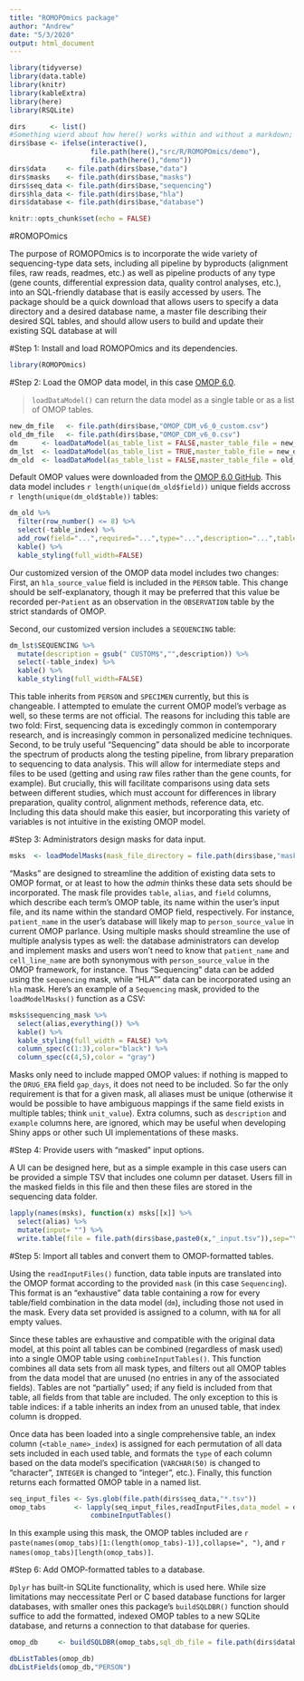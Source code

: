 ```yaml
---
title: "ROMOPOmics package"
author: "Andrew"
date: "5/3/2020"
output: html_document
---
```


```r
library(tidyverse)
library(data.table)
library(knitr)
library(kableExtra)
library(here)
library(RSQLite)

dirs      <- list()
#Something wierd about how here() works within and without a markdown; check for interactivity.
dirs$base <- ifelse(interactive(),
                    file.path(here(),"src/R/ROMOPOmics/demo"),
                    file.path(here(),"demo"))
dirs$data     <- file.path(dirs$base,"data")
dirs$masks    <- file.path(dirs$base,"masks")
dirs$seq_data <- file.path(dirs$base,"sequencing")
dirs$hla_data <- file.path(dirs$base,"hla")
dirs$database <- file.path(dirs$base,"database")

knitr::opts_chunk$set(echo = FALSE)
```

#ROMOPOmics

The purpose of ROMOPOmics is to incorporate the wide variety of sequencing-type data sets, including all pipeline by byproducts (alignment files, raw reads, readmes, etc.) as well as pipeline products of any type (gene counts, differential expression data, quality control analyses, etc.), into an SQL-friendly database that is easily accessed by users. The package should be a quick download that allows users to specify a data directory and a desired database name, a master file describing their desired SQL tables, and should allow users to build and update their existing SQL database at will

#Step 1: Install and load ROMOPOmics and its dependencies.
```r
library(ROMOPOmics)
```

#Step 2: Load the OMOP data model, in this case [OMOP 6.0](https://github.com/OHDSI/CommonDataModel/blob/master/OMOP_CDM_v6_0.csv).

> `loadDataModel()` can return the data model as a single table or as a list of OMOP tables.

```r
new_dm_file   <- file.path(dirs$base,"OMOP_CDM_v6_0_custom.csv")
old_dm_file   <- file.path(dirs$base,"OMOP_CDM_v6_0.csv")
dm      <- loadDataModel(as_table_list = FALSE,master_table_file = new_dm_file)
dm_lst  <- loadDataModel(as_table_list = TRUE,master_table_file = new_dm_file)
dm_old  <- loadDataModel(as_table_list = FALSE,master_table_file = old_dm_file)
```

Default OMOP values were downloaded from the [OMOP 6.0 GitHub](https://github.com/OHDSI/CommonDataModel/blob/master/OMOP_CDM_v6_0.csv). This data model includes `r length(unique(dm_old$field))` unique fields accross `r length(unique(dm_old$table))` tables:
```r
dm_old %>%
  filter(row_number() <= 8) %>% 
  select(-table_index) %>%
  add_row(field="...",required="...",type="...",description="...",table="...") %>%
  kable() %>% 
  kable_styling(full_width=FALSE)
```

Our customized version of the OMOP data model includes two changes: First, an `hla_source_value` field is included in the `PERSON` table. This change should be self-explanatory, though it may be preferred that this value be recorded per-`Patient` as an observation in the `OBSERVATION` table by the strict standards of OMOP.

Second, our customized version includes a `SEQUENCING` table: 

```r
dm_lst$SEQUENCING %>%
  mutate(description = gsub(" CUSTOM$","",description)) %>%
  select(-table_index) %>%
  kable() %>%
  kable_styling(full_width=FALSE)
```

This table inherits from `PERSON` and `SPECIMEN` currently, but this is changeable. I attempted to emulate the current OMOP model's verbage as well, so these terms are not official. The reasons for including this table are two fold: First, sequencing data is excedingly common in contemporary research, and is increasingly common in personalized medicine techniques. Second, to be truly useful "Sequencing" data should be able to incorporate the spectrum of products along the testing pipeline, from library preparation to sequencing to data analysis. This will allow for intermediate steps and files to be used (getting and using raw files rather than the gene counts, for example). But crucially, this will facilitate comparisons using data sets between different studies, which must account for differences in library preparation, quality control, alignment methods, reference data, etc.  Including this data should make this easier, but incorporating this variety of variables is not intuitive in the existing OMOP model.

#Step 3: Administrators design masks for data input.
```r
msks  <- loadModelMasks(mask_file_directory = file.path(dirs$base,"masks"))
```

"Masks" are designed to streamline the addition of existing data sets to OMOP format, or at least to how the *admin* thinks these data sets should be incorporated. The mask file provides `table`, `alias`, and `field` columns, which describe each term's OMOP table, its name within the user's input file, and its name within the standard OMOP field, respectively. For instance, `patient_name` in the user's database will likely map to `person_source_value` in current OMOP parlance. Using multiple masks should streamline the use of multiple analysis types as well: the database administrators can develop and implement masks and users won't need to know that `patient_name` and `cell_line_name` are both synonymous with `person_source_value` in the OMOP framework, for instance. Thus "Sequencing" data can be added using the `sequencing` mask, while "HLA"" data can be incorporated using an `hla` mask. Here's an example of a `Sequencing` mask, provided to the `loadModelMasks()` function as a CSV:

```r
msks$sequencing_mask %>%
  select(alias,everything()) %>%
  kable() %>%
  kable_styling(full_width = FALSE) %>%
  column_spec(c(1:3),color="black") %>%
  column_spec(c(4,5),color = "gray")
```

Masks only need to include mapped OMOP values: if nothing is mapped to the `DRUG_ERA` field `gap_days`, it does not need to be included. So far the only requirement is that for a given mask, all aliases must be unique (otherwise it would be possible to have ambiguous mappings if the same field exists in  multiple tables; think `unit_value`). Extra columns, such as `description` and `example` columns here, are ignored, which may be useful when developing Shiny apps or other such UI implementations of these masks.

#Step 4: Provide users with "masked" input options.

A UI can be designed here, but as a simple example in this case users can be provided a simple TSV that includes one column per dataset. Users fill in the masked fields in this file and then these files are stored in the sequencing data folder.
```r
lapply(names(msks), function(x) msks[[x]] %>%
  select(alias) %>%
  mutate(input= "") %>%
  write.table(file = file.path(dirs$base,paste0(x,"_input.tsv")),sep="\t",row.names = FALSE,col.names = FALSE))
```

#Step 5: Import all tables and convert them to OMOP-formatted tables.

Using the `readInputFiles()` function, data table inputs are translated into the OMOP format according to the provided `mask` (in this case `Sequencing`). This format is an "exhaustive" data table containing a row for every table/field combination in the data model (`dm`), including those not used in the mask. Every data set provided is assigned to a column, with `NA` for all empty values.

Since these tables are exhaustive and compatible with the original data model, at this point all tables can be combined (regardless of mask used) into a single OMOP table using `combineInputTables()`. This function combines all data sets from all mask types, and filters out all OMOP tables from the data model that are unused (no entries in any of the associated fields). Tables are not "partially" used; if any field is included from that table, all fields from that table are included. The only exception to this is table indices: if a table inherits an index from an unused table, that index column is dropped. 

Once data has been loaded into a single comprehensive table, an index column (`<table_name>_index`) is assigned for each permutation of all data sets included in each used table, and formats the `type` of each column based on the data model's specification (`VARCHAR(50)` is changed to "character", `INTEGER` is changed to "integer", etc.). Finally, this function returns each formatted OMOP table in a named list.
```r
seq_input_files <- Sys.glob(file.path(dirs$seq_data,"*.tsv"))
omop_tabs       <- lapply(seq_input_files,readInputFiles,data_model = dm,mask_table=msks$sequencing_mask) %>%
                    combineInputTables()
```

In this example using this mask, the OMOP tables included are `r paste(names(omop_tabs)[1:(length(omop_tabs)-1)],collapse=", ")`, and `r names(omop_tabs)[length(omop_tabs)]`.

#Step 6: Add OMOP-formatted tables to a database.

`Dplyr` has built-in SQLite functionality, which is used here. While size limitations may neccessitate Perl or C based database functions for larger databases, with smaller ones this package's `buildSQLDBR()` function should suffice to add the formatted, indexed OMOP tables to a new SQLite database, and returns a connection to that database for queries.
```r
omop_db     <- buildSQLDBR(omop_tabs,sql_db_file = file.path(dirs$database,"sqlDB.sqlite"))
```

```r
dbListTables(omop_db)
dbListFields(omop_db,"PERSON")
```

